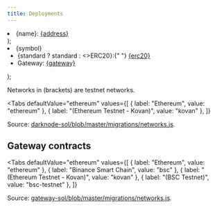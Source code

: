 ```yaml
---
title: Deployments
---
```



<DocTag type={DocType.Reference} />

  <li>
    {name}: <a href={`${link}{address}`}>{address}</a>
  </li>
);

  <li>
    {symbol}
    <ul>
      <li>
        {standard ? standard : <>ERC20</>}:{" "}
        <a href={`${link}${erc20}`}>{erc20}</a>
      </li>
      <li>
        Gateway: <a href={`${link}${gateway}`}>{gateway}</a>
      </li>
    </ul>
  </li>
);

Networks in (brackets) are testnet networks.

<Tabs
  defaultValue="ethereum"
  values={[
    { label: "Ethereum", value: "ethereum" },
    { label: "(Ethereum Testnet - Kovan)", value: "kovan" },
  ]}
>
  <TabItem value="ethereum">
    <ul>
      <ContractItem
        name="Protocol"
        link="https://etherscan.io/address/"
        address="0xc25167ffa19b4d9d03c7d5aa4682c7063f345b66"
      />
      <ContractItem
        name="DarknodeRegistry"
        link="https://etherscan.io/address/"
        address="0x2D7b6C95aFeFFa50C068D50f89C5C0014e054f0A"
      />
      <ContractItem
        name="DarknodeRegistryStore"
        link="https://etherscan.io/address/"
        address="0x60Ab11FE605D2A2C3cf351824816772a131f8782"
      />
      <ContractItem
        name="DarknodePayment"
        link="https://etherscan.io/address/"
        address="0x098e1708b920EFBdD7afe33Adb6a4CBa30c370B9"
      />
      <ContractItem
        name="DarknodePaymentStore"
        link="https://etherscan.io/address/"
        address="0xE33417797d6b8Aec9171d0d6516E88002fbe23E7"
      />
    </ul>


  </TabItem>
  <TabItem value="kovan">
    <ul>
      <ContractItem
        name="Protocol"
        link="https://kovan.etherscan.io/address/"
        address="0x59e23c087cA9bd9ce162875811CD6e99134D6d0F"
      />
      <ContractItem
        name="DarknodeRegistry"
        link="https://kovan.etherscan.io/address/"
        address="0x9954C9F839b31E82bc9CA98F234313112D269712"
      />
      <ContractItem
        name="DarknodeRegistryStore"
        link="https://kovan.etherscan.io/address/"
        address="0x9daa16aA19e37f3de06197a8B5E638EC5e487392"
      />
      <ContractItem
        name="DarknodePayment"
        link="https://kovan.etherscan.io/address/"
        address="0x023f2e94C3eb128D3bFa6317a3fF860BF93C1616"
      />
      <ContractItem
        name="DarknodePaymentStore"
        link="https://kovan.etherscan.io/address/"
        address="0x0EC73cCDCd8e643d909D0c4b663Eb1B2Fb0b1e1C"
      />
    </ul>


  </TabItem>
</Tabs>


Source: [darknode-sol/blob/master/migrations/networks.js](https://github.com/renproject/darknode-sol/blob/master/migrations/networks.js).

## Gateway contracts

<Tabs
  defaultValue="ethereum"
  values={[
    { label: "Ethereum", value: "ethereum" },
    { label: "Binance Smart Chain", value: "bsc" },
    { label: "(Ethereum Testnet - Kovan)", value: "kovan" },
    { label: "(BSC Testnet)", value: "bsc-testnet" },
  ]}
>
  <TabItem value="ethereum">
    <ul>
      <ContractItem
        name="GatewayRegistry"
        link="https://etherscan.io/address/"
        address="0xe80d347DF1209a76DD9d2319d62912ba98C54DDD"
      />
      <ContractItem
        name="BasicAdapter"
        link="https://etherscan.io/address/"
        address="0x32666B64e9fD0F44916E1378Efb2CFa3B3B96e80"
      />
      <AssetItem
        link="https://etherscan.io/address/"
        symbol={"renBTC"}
        erc20={"0x459086F2376525BdCebA5bDDA135e4E9d3FeF5bf"}
        gateway={"0xCc4FF5b8A4A7adb35F00ff0CBf53784e07c3C52F"}
      />
      <AssetItem
        link="https://etherscan.io/address/"
        symbol={"renZEC"}
        erc20={"0x1C5db575E2Ff833E46a2E9864C22F4B22E0B37C2"}
        gateway={"0xc3BbD5aDb611dd74eCa6123F05B18acc886e122D"}
      />
      <AssetItem
        link="https://etherscan.io/address/"
        symbol={"renBCH"}
        erc20={"0x459086F2376525BdCebA5bDDA135e4E9d3FeF5bf"}
        gateway={"0xCc4FF5b8A4A7adb35F00ff0CBf53784e07c3C52F"}
      />
      <AssetItem
        link="https://etherscan.io/address/"
        symbol={"renFIL"}
        erc20={"0xD5147bc8e386d91Cc5DBE72099DAC6C9b99276F5"}
        gateway={"0xED7D080AA1d2A4D468C615a5d481125Bb56BF1bf"}
      />
      <AssetItem
        link="https://etherscan.io/address/"
        symbol={"renDOGE"}
        erc20={"0xe3Cb486f3f5C639e98cCBaF57d95369375687F80"}
        gateway={"0x05387a10Bb3EF789b6C2a9CE2d6C21D5a8c6B1aA"}
      />
      <AssetItem
        link="https://etherscan.io/address/"
        symbol={"renDGB"}
        erc20={"0x3832d2F059E55934220881F831bE501D180671A7"}
        gateway={"0x2362843745615368F4ef0A43D7502353649C0783"}
      />
      <AssetItem
        link="https://etherscan.io/address/"
        symbol={"renLUNA"}
        erc20={"0x52d87F22192131636F93c5AB18d0127Ea52CB641"}
        gateway={"0xD7D7Deab930B6d3f98b35A26a4c431630d5AB874"}
      />
    </ul>
  </TabItem>
  <TabItem value="bsc">
    <ul>
      <ContractItem
        name="GatewayRegistry"
        link="https://bscscan.com/address/"
        address="0x21C482f153D0317fe85C60bE1F7fa079019fcEbD"
      />
      <ContractItem
        name="BasicAdapter"
        link="https://bscscan.com/address/"
        address="0xAC23817f7E9Ec7EB6B7889BDd2b50e04a44470c5"
      />
      <AssetItem
        link="https://bscscan.com/address/"
        symbol={"renBTC"}
        erc20={"0xfCe146bF3146100cfe5dB4129cf6C82b0eF4Ad8c"}
        gateway={"0x95De7b32e24B62c44A4C44521eFF4493f1d1fE13"}
        standard={"BEP20"}
      />
      <AssetItem
        link="https://bscscan.com/address/"
        symbol={"renZEC"}
        erc20={"0x695FD30aF473F2960e81Dc9bA7cB67679d35EDb7"}
        gateway={"0xfdecB67cE94A22C8e227D17938c3127EA1B47B4E"}
        standard={"BEP20"}
      />
      <AssetItem
        link="https://bscscan.com/address/"
        symbol={"renBCH"}
        erc20={"0xA164B067193bd119933e5C1e7877421FCE53D3E5"}
        gateway={"0x3023DD075B0291Cd6aDc890A1EBDD6C400595E08"}
        standard={"BEP20"}
      />
      <AssetItem
        link="https://bscscan.com/address/"
        symbol={"renFIL"}
        erc20={"0xDBf31dF14B66535aF65AaC99C32e9eA844e14501"}
        gateway={"0x05Cadbf3128BcB7f2b89F3dD55E5B0a036a49e20"}
        standard={"BEP20"}
      />
      <AssetItem
        link="https://bscscan.com/address/"
        symbol={"renDOGE"}
        erc20={"0x31a0D1A199631D244761EEba67e8501296d2E383"}
        gateway={"0x7986568375Af35B427f3f51389d73196967C356a"}
        standard={"BEP20"}
      />
      <AssetItem
        link="https://bscscan.com/address/"
        symbol={"renDGB"}
        erc20={"0xc3fEd6eB39178A541D274e6Fc748d48f0Ca01CC3"}
        gateway={"0x06A2C5d79c66268610eEBBca10AFa17092860830"}
        standard={"BEP20"}
      />
      <AssetItem
        link="https://bscscan.com/address/"
        symbol={"renLUNA"}
        erc20={"0xc4Ace9278e7E01755B670C0838c3106367639962"}
        gateway={"0x4d59f628CB8e4670b779eAE22aF0c46DebC06695"}
        standard={"BEP20"}
      />
    </ul>
  </TabItem>
  <TabItem value="kovan">
    <ul>
      <ContractItem
        name="GatewayRegistry"
        link="https://kovan.etherscan.io/address/"
        address="0x557e211EC5fc9a6737d2C6b7a1aDe3e0C11A8D5D"
      />
      <ContractItem
        name="BasicAdapter"
        link="https://kovan.etherscan.io/address/"
        address="0x7DDFA2e5435027f6e13Ca8Db2f32ebd5551158Bb"
      />
      <AssetItem
        link="https://kovan.etherscan.io/address/"
        symbol={"renBTC"}
        erc20={"0x0A9ADD98C076448CBcFAcf5E457DA12ddbEF4A8f"}
        gateway={"0x55363c0dBf97Ff9C0e31dAfe0fC99d3e9ce50b8A"}
      />
      <AssetItem
        link="https://kovan.etherscan.io/address/"
        symbol={"renZEC"}
        erc20={"0x42805DA220DF1f8a33C16B0DF9CE876B9d416610"}
        gateway={"0xAACbB1e7bA99F2Ed6bd02eC96C2F9a52013Efe2d"}
      />
      <AssetItem
        link="https://kovan.etherscan.io/address/"
        symbol={"renBCH"}
        erc20={"0x618dC53e856b1A601119F2Fed5F1E873bCf7Bd6e"}
        gateway={"0x9827c8a66a2259fd926E7Fd92EA8DF7ed1D813b1"}
      />
      <AssetItem
        link="https://kovan.etherscan.io/address/"
        symbol={"renFIL"}
        erc20={"0xAE2f4e711ca562a07E16939C5dfD40b05C68AEe5"}
        gateway={"0xC9A81412B538A3c190Bc6E537357c09A23D5A90E"}
      />
      <AssetItem
        link="https://kovan.etherscan.io/address/"
        symbol={"renDOGE"}
        erc20={"0x442412c823884Cb8fa5e6a096b5DadD8BD94e798"}
        gateway={"0x0D3D33790466D67d66cF61C02494B31AB63B9097"}
      />
      <AssetItem
        link="https://kovan.etherscan.io/address/"
        symbol={"renDGB"}
        erc20={"0xE657dc7A25eB2b5023C16a1C7cfB42c805C1b855"}
        gateway={"0x9302EA4C04c04fe2ca81b1A27c7a9906309b6701"}
      />
      <AssetItem
        link="https://kovan.etherscan.io/address/"
        symbol={"renLUNA"}
        erc20={"0x34CC35cdB6fF0c3db189428ACe45084231664CD0"}
        gateway={"0xFdF1F7bFB789bb06e830EBaC76e6241fcB29B5e1"}
      />
    </ul>
  </TabItem>
  <TabItem value="bsc-testnet">
    <ul>
      <ContractItem
        name="GatewayRegistry"
        link="https://testnet.bscscan.com/address/"
        address="0x838F881876f53a772D2F8E2f8aa2e4a996431495"
      />
      <ContractItem
        name="BasicAdapter"
        link="https://testnet.bscscan.com/address/"
        address="0x7de1253A8da6620351ec477b38BdC6a55FCd0f85"
      />
      <AssetItem
        link="https://testnet.bscscan.com/address/"
        symbol={"renBTC"}
        erc20={"0x5eB4F537889eC3C7Ec397F1acB33c70D8C0ee438"}
        gateway={"0x6003FD1C2d4eeDed7cb5E89923AB457d1DE5cE89"}
        standard={"BEP20"}
      />
      <AssetItem
        link="https://testnet.bscscan.com/address/"
        symbol={"renZEC"}
        erc20={"0xAF787a25241c69ae213A8Ee08a2518D858b32dBd"}
        gateway={"0x7517FadFA7247ffe52d57c78780FfF0662a09936"}
        standard={"BEP20"}
      />
      <AssetItem
        link="https://testnet.bscscan.com/address/"
        symbol={"renBCH"}
        erc20={"0xD566bB681a231f5648D7cB0f09A89cb47fd09513"}
        gateway={"0x00E094aff24746196Bf73491A4C276fa4db503b4"}
        standard={"BEP20"}
      />
      <AssetItem
        link="https://testnet.bscscan.com/address/"
        symbol={"renFIL"}
        erc20={"0xE980BC9e17094EB273c6b5A1139b3A30EcdF05e0"}
        gateway={"0xBA7236b2fbe3F12Df15a0d5fcE57d891016822f8"}
        standard={"BEP20"}
      />
      <AssetItem
        link="https://testnet.bscscan.com/address/"
        symbol={"renDOGE"}
        erc20={"0x8C0248Ab26FcD6868Cc5aaea954f0ce28F8E103f"}
        gateway={"0xd5E7d585D471BaFF2060dAFeaf701ff89114e439"}
        standard={"BEP20"}
      />
      <AssetItem
        link="https://testnet.bscscan.com/address/"
        symbol={"renDGB"}
        erc20={"0xe8163f31A7a23167D21252Bcc0a996a1A40E7d61"}
        gateway={"0x0c5Efe870916cA7c89c03D742963795Ed7d3C35a"}
        standard={"BEP20"}
      />
      <AssetItem
        link="https://testnet.bscscan.com/address/"
        symbol={"renLUNA"}
        erc20={"0x2c82a39549858A0fF1a369D84695D983791d0786"}
        gateway={"0x26f4F36A070190Ee4379241DD1463A420768EB4B"}
        standard={"BEP20"}
      />
    </ul>
  </TabItem>
</Tabs>

Source: [gateway-sol/blob/master/migrations/networks.js](https://github.com/renproject/gateway-sol/blob/master/migrations/networks.js).
